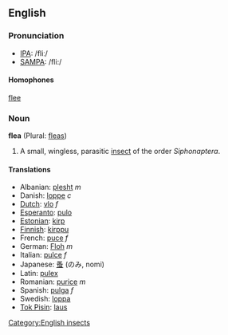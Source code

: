==English==
=== Pronunciation ===
*[[w:IPA|IPA]]: /fliː/
*[[w:SAMPA|SAMPA]]: /fli:/

==== Homophones ====
[[flee]]

=== Noun ===
'''flea''' (Plural: [[fleas]])

# A small, wingless, parasitic [[insect]] of the order ''Siphonaptera''.

==== Translations ====
*Albanian: [[plesht]] ''m''
*Danish: [[loppe]] ''c''
*[[Dutch]]: [[vlo]] ''f''
*[[Esperanto]]: [[pulo]]
*[[Estonian]]: [[kirp]]
*[[Finnish]]: [[kirppu]]
*French: [[puce]] ''f''
*German: [[Floh]] ''m''
*Italian: [[pulce]] ''f''
*Japanese: [[蚤]] (のみ, nomi)
*Latin: [[pulex]]
*Romanian: [[purice]] ''m''
*Spanish: [[pulga]] ''f''
*Swedish: [[loppa]]
*[[Tok Pisin]]: [[laus]]

[[Category:English insects]]